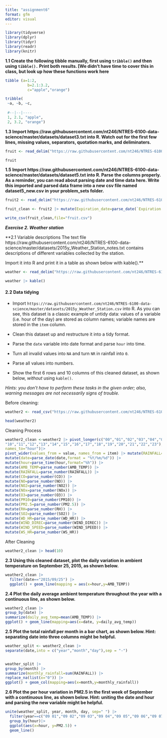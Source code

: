 ```yaml
---
title: "assignment6"
format: gfm
editor: visual
---
```


```r
library(tidyverse)
library(dplyr)
library(tidyr)
library(readr)
library(knitr)
```

**1.1 Create the following tibble manually, first using `tribble()` and then using `tibble().` Print both results. \[We didn't have time to cover this in class, but look up how these functions work here**

```r
tibble (a=1:2,
          b=2.1:3.2,
          c="apple","orange")
```

```r
tribble(
 ~a, ~b, ~c,
 
 #--|--|----
 1, 2.1, "apple",
 2, 3.2, "orange")
```

**1.3 Import https://raw.githubusercontent.com/nt246/NTRES-6100-data-science/master/datasets/dataset3.txt into R. Watch out for the first few lines, missing values, separators, quotation marks, and deliminaters.**

```r
fruit <- read_delim("https://raw.githubusercontent.com/nt246/NTRES-6100-data-science/master/datasets/dataset3.txt",skip=2, delim=";", quote ="/", na=c("?","Not Available"))

fruit
```

**1.5 Import https://raw.githubusercontent.com/nt246/NTRES-6100-data-science/master/datasets/dataset5.txt into R. Parse the columns properly. As a reminder, you can read about parsing date and time data here. Write this imported and parsed data frame into a new csv file named dataset5_new.csv in your problem_sets folder.**

```r
fruit2 <- read_delim("https://raw.githubusercontent.com/nt246/NTRES-6100-data-science/master/datasets/dataset5.txt", delim=" ")

fruit_clean <- fruit2 |> mutate(Expiration_date=parse_date(`Expiration Date`, format="%B %d, %Y"))

write_csv(fruit_clean,file="fruit.csv")
```

***Exercise 2. Weather station***

\*\*2.1 Variable descriptions The text file https://raw.githubusercontent.com/nt246/NTRES-6100-data-science/master/datasets/2015y_Weather_Station_notes.txt contains descriptions of different variables collected by the station.

Import it into R and print it in a table as shown below with kable().\*\*

```r
weather <- read_delim("https://raw.githubusercontent.com/nt246/NTRES-6100-data-science/master/datasets/2015y_Weather_Station_notes.txt", delim="-") 

weather |> kable()
```

#### **2.2 Data tidying**

-   Import `https://raw.githubusercontent.com/nt246/NTRES-6100-data-science/master/datasets/2015y_Weather_Station.csv` into R. As you can see, this dataset is a classic example of untidy data: values of a variable (i.e. hour of the day) are stored as column names; variable names are stored in the `item` column.

-   Clean this dataset up and restructure it into a tidy format.

-   Parse the `date` variable into date format and parse `hour` into time.

-   Turn all invalid values into `NA` and turn `NR` in rainfall into `0`.

-   Parse all values into numbers.

-   Show the first 6 rows and 10 columns of this cleaned dataset, as shown below, *without* using `kable()`.

*Hints: you don't have to perform these tasks in the given order; also, warning messages are not necessarily signs of trouble.*

Before cleaning:

```r
weather2 <- read_csv("https://raw.githubusercontent.com/nt246/NTRES-6100-data-science/master/datasets/2015y_Weather_Station.csv", col_types = cols(.default="c")) 

head(weather2) 
```

Cleaning Process

```r
weather2_clean <-weather2 |> pivot_longer(c("00","01","02","03","04","05","06","07","08","09",
"10","11","12","13","14","15","16","17","18","19","20","21","22","23"),
names_to="hour")|> 
pivot_wider(values_from = value, names_from = item) |> mutate(RAINFALL=ifelse(RAINFALL=="NR","0",RAINFALL)) |> 
mutate(date=parse_date(date,format = "%Y/%m/%d")) |> 
mutate(hour=parse_time(hour,format="%h")) |> 
mutate(AMB_TEMP=parse_number(AMB_TEMP)) |> 
mutate(RAINFALL=parse_number(RAINFALL)) |> 
mutate(CO=parse_number(CO)) |> 
mutate(NO=parse_number(NO)) |> 
mutate(NO2=parse_number(NO2)) |> 
mutate(NOx=parse_number(NOx)) |> 
mutate(O3=parse_number(O3)) |> 
mutate(PM10=parse_number(PM10)) |> 
mutate(PM2.5=parse_number(PM2.5)) |> 
mutate(RH=parse_number(RH)) |> 
mutate(SO2=parse_number(SO2)) |> 
mutate(WD_HR=parse_number(WD_HR)) |> 
mutate(WIND_DIREC=parse_number(WIND_DIREC)) |> 
mutate(WIND_SPEED=parse_number(WIND_SPEED)) |> 
mutate(WS_HR=parse_number(WS_HR))
```

After Cleaning

```r
weather2_clean |> head(10)
```

**2.3 Using this cleaned dataset, plot the daily variation in ambient temperature on September 25, 2015, as shown below.**

```r
weather2_clean |> 
  filter(date=="2015/09/25") |> 
  ggplot() + geom_line(mapping = aes(x=hour,y=AMB_TEMP)) 
```

**2.4 Plot the daily average ambient temperature throughout the year with a continuous line, as shown below.**

```r
weather2_clean |> 
group_by(date) |> 
summarize(daily_avg_temp=mean(AMB_TEMP)) |> 
ggplot() + geom_line(mapping=aes(x=date, y=daily_avg_temp))
```

**2.5 Plot the total rainfall per month in a bar chart, as shown below. Hint: separating date into three columns might be helpful.**

```r
weather_split <- weather2_clean |> 
separate(date,into = c("year","month","day"),sep = "-") 


weather_split |> 
group_by(month) |> 
summarize(monthly_rainfall=sum(RAINFALL)) |> 
replace_na(list(x="0")) |> 
ggplot() + geom_col(mapping=aes(x=month,y=monthly_rainfall))
```

**2.6 Plot the per hour variation in PM2.5 in the first week of September with a continuous line, as shown below.
Hint: uniting the date and hour and parsing the new variable might be helpful.**

```r
unite(weather_split, year, month, day, sep=" ") |> 
  filter(year==c("09 01","09 02","09 03","09 04","09 05","09 06","09 07","09 08")) |>
  group_by(hour)|> 
  ggplot(aes(x=hour, y=PM2.5)) + 
  geom_line()
```
